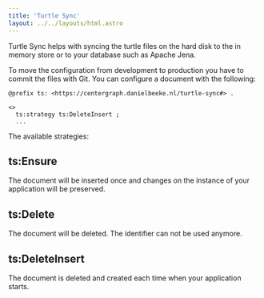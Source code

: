```yaml
---
title: 'Turtle Sync'
layout: ../../layouts/html.astro
---
```


Turtle Sync helps with syncing the turtle files on the hard disk to the in memory store or to your database such as Apache Jena.

To move the configuration from development to production you have to commit the files with Git. You can configure a document with the following:

```turtle
@prefix ts: <https://centergraph.danielbeeke.nl/turtle-sync#> .

<>
  ts:strategy ts:DeleteInsert ;
  ...
```

The available strategies:

## ts:Ensure

The document will be inserted once and changes on the instance of your application will be preserved.

## ts:Delete

The document will be deleted. The identifier can not be used anymore.

## ts:DeleteInsert

The document is deleted and created each time when your application starts.
